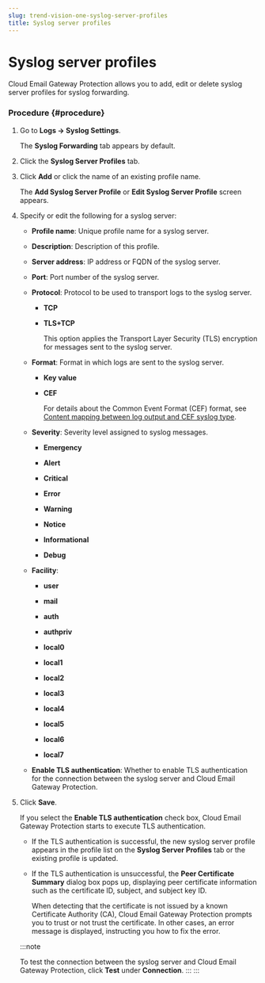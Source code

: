```yaml
---
slug: trend-vision-one-syslog-server-profiles
title: Syslog server profiles
---
```

# Syslog server profiles

Cloud Email Gateway Protection allows you to add, edit or delete syslog server profiles for syslog forwarding.

### Procedure {#procedure}

1.  Go to **Logs → Syslog Settings**.

    The **Syslog Forwarding** tab appears by default.

2.  Click the **Syslog Server Profiles** tab.

3.  Click **Add** or click the name of an existing profile name.

    The **Add Syslog Server Profile** or **Edit Syslog Server Profile** screen appears.

4.  Specify or edit the following for a syslog server:

    - **Profile name**: Unique profile name for a syslog server.

    - **Description**: Description of this profile.

    - **Server address**: IP address or FQDN of the syslog server.

    - **Port**: Port number of the syslog server.

    - **Protocol**: Protocol to be used to transport logs to the syslog server.

      - **TCP**

      - **TLS+TCP**

        This option applies the Transport Layer Security (TLS) encryption for messages sent to the syslog server.

    - **Format**: Format in which logs are sent to the syslog server.

      - **Key value**

      - **CEF**

        For details about the Common Event Format (CEF) format, see [Content mapping between log output and CEF syslog type](cef-syslog-type-email-security.mdx).

    - **Severity**: Severity level assigned to syslog messages.

      - **Emergency**

      - **Alert**

      - **Critical**

      - **Error**

      - **Warning**

      - **Notice**

      - **Informational**

      - **Debug**

    - **Facility**:

      - **user**

      - **mail**

      - **auth**

      - **authpriv**

      - **local0**

      - **local1**

      - **local2**

      - **local3**

      - **local4**

      - **local5**

      - **local6**

      - **local7**

    - **Enable TLS authentication**: Whether to enable TLS authentication for the connection between the syslog server and Cloud Email Gateway Protection.

5.  Click **Save**.

    If you select the **Enable TLS authentication** check box, Cloud Email Gateway Protection starts to execute TLS authentication.

    - If the TLS authentication is successful, the new syslog server profile appears in the profile list on the **Syslog Server Profiles** tab or the existing profile is updated.

    - If the TLS authentication is unsuccessful, the **Peer Certificate Summary** dialog box pops up, displaying peer certificate information such as the certificate ID, subject, and subject key ID.

      When detecting that the certificate is not issued by a known Certificate Authority (CA), Cloud Email Gateway Protection prompts you to trust or not trust the certificate. In other cases, an error message is displayed, instructing you how to fix the error.

    :::note

    To test the connection between the syslog server and Cloud Email Gateway Protection, click **Test** under **Connection**.
    :::
:::
